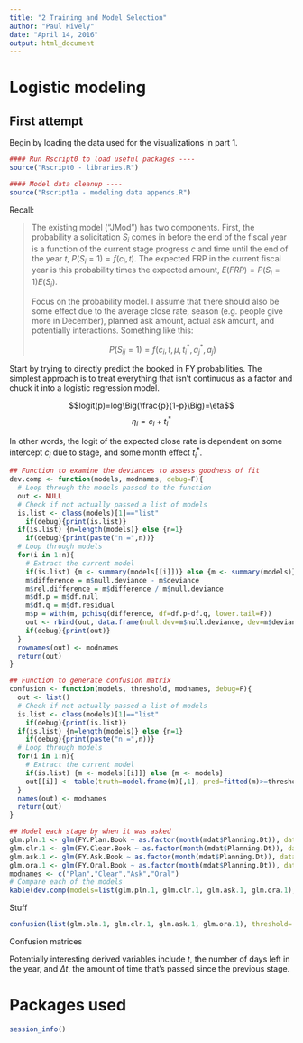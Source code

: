 ```yaml
---
title: "2 Training and Model Selection"
author: "Paul Hively"
date: "April 14, 2016"
output: html_document
---
```


# Logistic modeling

## First attempt

Begin by loading the data used for the visualizations in part 1.

```r
#### Run Rscript0 to load useful packages ----
source("Rscript0 - libraries.R")
```
```r
#### Model data cleanup ----
source("Rscript1a - modeling data appends.R")
```

Recall:

> The existing model ("JMod") has two components. First, the probability a solicitation $S_{i}$ comes in before the end of the fiscal year is a function of the current stage progress $c$ and time until the end of the year $t$, $P(S_{i}=1)=f(c_{i},t)$. The expected FRP in the current fiscal year is this probability times the expected amount, $E(FRP)=P(S_{i}=1)E(S_{i})$.
>
> Focus on the probability model. I assume that there should also be some effect due to the average close rate, season (e.g. people give more in December), planned ask amount, actual ask amount, and potentially interactions. Something like this:
>
> $$P(S_{ij}=1)=f(c_{i},t,\mu,t_{i}^{*},a_{j}^{*},a_{j})$$

Start by trying to directly predict the booked in FY probabilities. The simplest approach is to treat everything that isn't continuous as a factor and chuck it into a logistic regression model.

$$logit(p)=log\Big(\frac{p}{1-p}\Big)=\eta$$
$$\eta_{i}=c_{i}+t_{i}^{*}$$

In other words, the logit of the expected close rate is dependent on some intercept $c_{i}$ due to stage, and some month effect $t_{i}^{*}$.

```r
## Function to examine the deviances to assess goodness of fit
dev.comp <- function(models, modnames, debug=F){
  # Loop through the models passed to the function
  out <- NULL
  # Check if not actually passed a list of models
  is.list <- class(models)[1]=="list"
    if(debug){print(is.list)}
  if(is.list) {n=length(models)} else {n=1}
    if(debug){print(paste("n =",n))}
  # Loop through models
  for(i in 1:n){
    # Extract the current model
    if(is.list) {m <- summary(models[[i]])} else {m <- summary(models)}
    m$difference = m$null.deviance - m$deviance
    m$rel.difference = m$difference / m$null.deviance
    m$df.p = m$df.null
    m$df.q = m$df.residual
    m$p = with(m, pchisq(difference, df=df.p-df.q, lower.tail=F))
    out <- rbind(out, data.frame(null.dev=m$null.deviance, dev=m$deviance, diff=m$difference, rel.diff=m$rel.difference, df.p=m$df.p, df.q=m$df.q, p=m$p))
    if(debug){print(out)}
  }
  rownames(out) <- modnames
  return(out)
}

## Function to generate confusion matrix
confusion <- function(models, threshold, modnames, debug=F){
  out <- list()
  # Check if not actually passed a list of models
  is.list <- class(models)[1]=="list"
    if(debug){print(is.list)}
  if(is.list) {n=length(models)} else {n=1}
    if(debug){print(paste("n =",n))}
  # Loop through models
  for(i in 1:n){
    # Extract the current model
    if(is.list) {m <- models[[i]]} else {m <- models}
    out[[i]] <- table(truth=model.frame(m)[,1], pred=fitted(m)>=threshold)
  }
  names(out) <- modnames
  return(out)
}
```
```r
## Model each stage by when it was asked 
glm.pln.1 <- glm(FY.Plan.Book ~ as.factor(month(mdat$Planning.Dt)), data=mdat, family=binomial())
glm.clr.1 <- glm(FY.Clear.Book ~ as.factor(month(mdat$Planning.Dt)), data=mdat, family=binomial())
glm.ask.1 <- glm(FY.Ask.Book ~ as.factor(month(mdat$Planning.Dt)), data=mdat, family=binomial())
glm.ora.1 <- glm(FY.Oral.Book ~ as.factor(month(mdat$Planning.Dt)), data=mdat, family=binomial())
modnames <- c("Plan","Clear","Ask","Oral")
# Compare each of the models
kable(dev.comp(models=list(glm.pln.1, glm.clr.1, glm.ask.1, glm.ora.1), modnames=modnames, debug=F), digits=3)
```

Stuff

```r
confusion(list(glm.pln.1, glm.clr.1, glm.ask.1, glm.ora.1), threshold=.5, modnames=modnames, debug=F)
```

Confusion matrices

Potentially interesting derived variables include $t$, the number of days left in the year, and $\Delta t$, the amount of time that's passed since the previous stage.

# Packages used
```r
session_info()
```